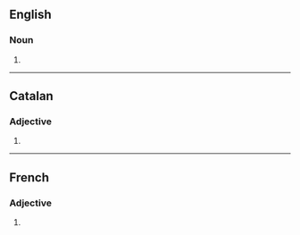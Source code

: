 ==English==

===Noun===
{{head|en|noun plural form}}

# {{plural of|aberrant|lang=en}}

----

==Catalan==

===Adjective===
{{head|ca|adjective form}}

# {{plural of|aberrant|lang=ca}}

----

==French==

===Adjective===
{{head|fr|adjective form}}

# {{masculine plural of|aberrant|lang=fr}}